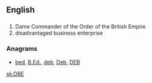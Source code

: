 ==English==

==={{initialism-old|en}}===
{{head|en}}
# Dame Commander of the Order of the British Empire
# disadvantaged business enterprise

===Anagrams===
* [[bed#English|bed]], [[B.Ed.#English|B.Ed.]], [[deb#English|deb]], [[Deb#English|Deb]], [[DEB#English|DEB]]
[[sk:DBE]]
